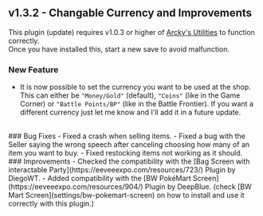## v1.3.2 - Changable Currency and Improvements

<Callout type="attention" blend="light"> This plugin (update) requires v1.0.3 or higher of [Arcky's Utilities](https://drive.google.com/file/d/19xrRavd1CpbC0p1UQtOUZzuEeHL_WHB5/view?usp=sharing) to function correctly.<br/>
Once you have installed this, start a new save to avoid malfunction.</Callout>

### New Feature
- It is now possible to set the currency you want to be used at the shop. This can either be `"Money/Gold"` (default), `"Coins"` (like in the Game Corner) or `"Battle Points/BP"` (like in the Battle Frontier). If you want a different currency just let me know and I'll add it in a future update.
<br/>
### Bug Fixes
- Fixed a crash when selling items.
- Fixed a bug with the Seller saying the wrong speech after canceling choosing how many of an item you want to buy.
- Fixed restocking items not working as it should.
<br/>
### Improvements
- Checked the compatibility with the [Bag Screen with interactable Party](https://eeveeexpo.com/resources/723/) Plugin by DiegoWT.
- Added compatibility with the [BW PokéMart Screen](https://eeveeexpo.com/resources/904/) Plugin by DeepBlue. (check [BW Mart Screen](settings/bw-pokemart-screen) on how to install and use it correctly with this plugin.)